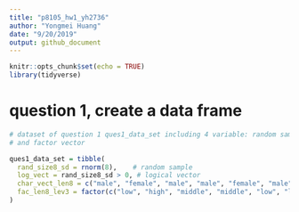 ```yaml
---
title: "p8105_hw1_yh2736"
author: "Yongmei Huang"
date: "9/20/2019"
output: github_document
---
```


```r
knitr::opts_chunk$set(echo = TRUE)
library(tidyverse)

```


# question 1, create a data frame
```r
# dataset of question 1 ques1_data_set including 4 variable: random sample, logical vector, character vector
# and factor vector

ques1_data_set = tibble(
  rand_size8_sd = rnorm(8),    # random sample
  log_vect = rand_size8_sd > 0, # logical vector
  char_vect_len8 = c("male", "female", "male", "male", "female", "male", "male", "female"),  # character vector
  fac_len8_lev3 = factor(c("low", "high", "middle", "middle", "low", "low", "high", "middle")) # factor vector
)


```

